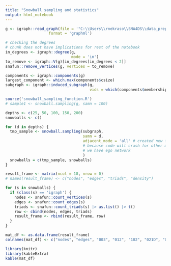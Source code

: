 ```yaml
---
title: "Snowball sampling and statistics"
output: html_notebook
---
```


```r
g <- igraph::read_graph(file = '"C:\\Users\\rnekraso\\SNA4DS\\data_preparation\\prepared_data\\network.graphml", format = "graphml"',
                   format = 'graphml')
```

```r
# checking the degrees
# chunk does not have implications for rest of the notebook
in_degrees <- igraph::degree(g,
                             mode = 'in')
to_remove <- igraph::V(g)[in_degrees[in_degrees < 2]]
snafun::remove_vertices(g, vertices = to_remove)
```

```r
components <- igraph::components(g)
largest_component <- which.max(components$csize)
subgraph <- igraph::induced_subgraph(g, 
                                     vids = which(components$membership == largest_component))
```

```r
source('snowball_sampling_function.R')
# sample1 <- snowball.sampling(g, samn = 100)
```

```r
depths <- c(25, 50, 100, 150, 200)
snowballs <- c()

for (d in depths) {
  tmp_sample <- snowball.sampling(subgraph, 
                                  samn = d, 
                                  adjacent_mode = 'all' # created new function parameter
                                  # because code will crash for other modes because
                                  # we have ego network
                                  )
  snowballs = c(tmp_sample, snowballs)
}
```

```r
result_frame <- matrix(ncol = 18, nrow = 0)
# names(result_frame) <- c("nodes", "edges", "triads", "density")

for (s in snowballs) {
  if (class(s) == 'igraph') {
    nodes <- snafun::count_vertices(s)
    edges <- snafun::count_edges(s)
    triads <- snafun::count_triads(s) |> as.list() |> t()
    row <- cbind(nodes, edges, triads)
    result_frame <- rbind(result_frame, row)
  }
}
```

```r
mat_df <- as.data.frame(result_frame)
colnames(mat_df) <- c("nodes", "edges", "003", "012", "102", "021D", "021U", "021C", "111D", "111U", "030T", "030C", "201", "120D", "120U", "120C", "210", "300")

library(knitr)
library(kableExtra)
kable(mat_df)
```

